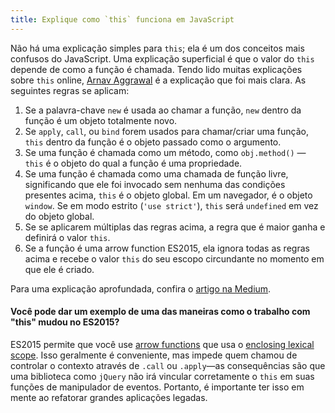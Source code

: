 ```yaml
---
title: Explique como `this` funciona em JavaScript
---
```


Não há uma explicação simples para `this`; ela é um dos conceitos mais confusos do JavaScript. Uma explicação superficial é que o valor do `this` depende de como a função é chamada. Tendo lido muitas explicações sobre `this` online, [Arnav Aggrawal](https://medium.com/@arnav_aggarwal) é a explicação que foi mais clara. As seguintes regras se aplicam:

1.  Se a palavra-chave `new` é usada ao chamar a função, `new` dentro da função é um objeto totalmente novo.
2.  Se `apply`, `call`, ou `bind` forem usados para chamar/criar uma função, `this` dentro da função é o objeto passado como o argumento.
3.  Se uma função é chamada como um método, como `obj.method()` — `this` é o objeto do qual a função é uma propriedade.
4.  Se uma função é chamada como uma chamada de função livre, significando que ele foi invocado sem nenhuma das condições presentes acima, `this` é o objeto global. Em um navegador, é o objeto `window`. Se em modo estrito (`'use strict'`), `this` será `undefined` em vez do objeto global.
5.  Se se aplicarem múltiplas das regras acima, a regra que é maior ganha e definirá o valor `this`.
6.  Se a função é uma arrow function ES2015, ela ignora todas as regras acima e recebe o valor `this` do seu escopo circundante no momento em que ele é criado.

Para uma explicação aprofundada, confira o [artigo na Medium](https://codeburst.io/the-simple-rules-to-this-in-javascript-35d97f31bde3).

#### Você pode dar um exemplo de uma das maneiras como o trabalho com "this" mudou no ES2015?

ES2015 permite que você use [arrow functions](http://2ality.com/2017/12/alternate-this.html#arrow-functions) que usa o [enclosing lexical scope](https://developer.mozilla.org/en-US/docs/Web/JavaScript/Reference/Functions/Arrow_functions#No_separate_this). Isso geralmente é conveniente, mas impede quem chamou de controlar o contexto através de `.call` ou `.apply`—as consequências são que uma biblioteca como `jQuery` não irá vincular corretamente o `this` em suas funções de manipulador de eventos. Portanto, é importante ter isso em mente ao refatorar grandes aplicações legadas.
